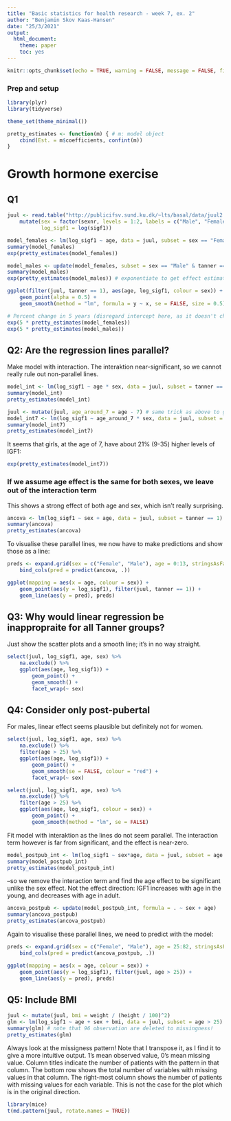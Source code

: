 ```yaml
---
title: "Basic statistics for health research - week 7, ex. 2"
author: "Benjamin Skov Kaas-Hansen"
date: "25/3/2021"
output: 
  html_document: 
    theme: paper
    toc: yes
---
```


```r
knitr::opts_chunk$set(echo = TRUE, warning = FALSE, message = FALSE, fig.align = "center")
```

### Prep and setup
```r
library(plyr)
library(tidyverse)

theme_set(theme_minimal())

pretty_estimates <- function(m) { # m: model object
	cbind(Est. = m$coefficients, confint(m))
}
```

# Growth hormone exercise
## Q1
```r
juul <- read.table("http://publicifsv.sund.ku.dk/~lts/basal/data/juul2.txt", header = TRUE, na = ".") %>% 
	mutate(sex = factor(sexnr, levels = 1:2, labels = c("Male", "Female")),
		   log_sigf1 = log(sigf1))

model_females <- lm(log_sigf1 ~ age, data = juul, subset = sex == "Female" & tanner == 1)
summary(model_females)
exp(pretty_estimates(model_females))

model_males <- update(model_females, subset = sex == "Male" & tanner == 1)
summary(model_males)
exp(pretty_estimates(model_males)) # exponentiate to get effect estimate (fraction change)

ggplot(filter(juul, tanner == 1), aes(age, log_sigf1, colour = sex)) +
	geom_point(alpha = 0.5) +
	geom_smooth(method = "lm", formula = y ~ x, se = FALSE, size = 0.5)

# Percent change in 5 years (disregard intercept here, as it doesn't change over time)
exp(5 * pretty_estimates(model_females))
exp(5 * pretty_estimates(model_males))
```

## Q2: Are the regression lines parallel?
Make model with interaction. The interaktion near-significant, so we cannot really rule out non-parallel lines. 
```r
model_int <- lm(log_sigf1 ~ age * sex, data = juul, subset = tanner == 1)
summary(model_int)
pretty_estimates(model_int)

juul <- mutate(juul, age_around_7 = age - 7) # same trick as above to get differences directly
model_int7 <- lm(log_sigf1 ~ age_around_7 * sex, data = juul, subset = tanner == 1)
summary(model_int7)
pretty_estimates(model_int7)
```

It seems that girls, at the age of 7, have about 21% (9-35) higher levels of IGF1: 
```r
exp(pretty_estimates(model_int7))
```

### If we assume age effect is the same for both sexes, we leave out of the interaction term
This shows a strong effect of both age and sex, which isn't really surprising.
```r
ancova <- lm(log_sigf1 ~ sex + age, data = juul, subset = tanner == 1)
summary(ancova)
pretty_estimates(ancova)
```

To visualise these parallel lines, we now have to make predictions and show those as a line:
```r
preds <- expand.grid(sex = c("Female", "Male"), age = 0:13, stringsAsFactors = FALSE) %>% 
	bind_cols(pred = predict(ancova, .))

ggplot(mapping = aes(x = age, colour = sex)) +
	geom_point(aes(y = log_sigf1), filter(juul, tanner == 1)) +
	geom_line(aes(y = pred), preds)
```

## Q3: Why would linear regression be inappropraite for all Tanner groups?
Just show the scatter plots and a smooth line; it's in no way straight.
```r
select(juul, log_sigf1, age, sex) %>% 
	na.exclude() %>% 
	ggplot(aes(age, log_sigf1)) +
		geom_point() +
		geom_smooth() +
		facet_wrap(~ sex)
```

## Q4: Consider only post-pubertal
For males, linear effect seems plausible but definitely not for women.
```r
select(juul, log_sigf1, age, sex) %>% 
	na.exclude() %>% 
	filter(age > 25) %>% 
	ggplot(aes(age, log_sigf1)) +
		geom_point() +
		geom_smooth(se = FALSE, colour = "red") +
		facet_wrap(~ sex)

select(juul, log_sigf1, age, sex) %>% 
	na.exclude() %>% 
	filter(age > 25) %>% 
	ggplot(aes(age, log_sigf1, colour = sex)) +
		geom_point() +
		geom_smooth(method = "lm", se = FALSE)
```

Fit model with interaktion as the lines do not seem parallel. The interaction term however is far from significant, and the effect is near-zero.
```r
model_postpub_int <- lm(log_sigf1 ~ sex*age, data = juul, subset = age > 25)
summary(model_postpub_int)
pretty_estimates(model_postpub_int)
```

--so we remove the interaction term and find the age effect to be significant unlike the sex effect. Not the effect direction: IGF1 increases with age in the young, and decreases with age in adult.

```r
ancova_postpub <- update(model_postpub_int, formula = . ~ sex + age)
summary(ancova_postpub)
pretty_estimates(ancova_postpub)
```

Again to visualise these parallel lines, we need to predict with the model:
```r
preds <- expand.grid(sex = c("Female", "Male"), age = 25:82, stringsAsFactors = FALSE) %>% 
	bind_cols(pred = predict(ancova_postpub, .))

ggplot(mapping = aes(x = age, colour = sex)) +
	geom_point(aes(y = log_sigf1), filter(juul, age > 25)) +
	geom_line(aes(y = pred), preds)
```

## Q5: Include BMI
```r
juul <- mutate(juul, bmi = weight / (height / 100)^2)
glm <- lm(log_sigf1 ~ age + sex + bmi, data = juul, subset = age > 25)
summary(glm) # note that 96 observation are deleted to missingness!
pretty_estimates(glm)
```

Always look at the missigness pattern! Note that I transpose it, as I find it to give a more intuitive output. 1’s mean observed value, 0’s mean missing value. Column titles indicate the number of patients with the pattern in that column. The bottom row shows the total number of variables with missing values in that column. The right-most column shows the number of patients with missing values for each variable. This is not the case for the plot which is in the original direction. 
```r
library(mice)
t(md.pattern(juul, rotate.names = TRUE))
```

